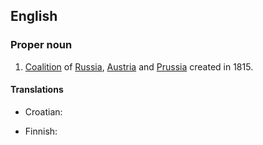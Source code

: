 ==English==
{{wikipedia}}

===Proper noun===
{{en-proper noun}}

# [[coalition|Coalition]] of [[Russia]], [[Austria]] and [[Prussia]] created in 1815.

====Translations====
{{trans-top|coalition}}
* Croatian: {{t-|hr|Sveta Alijansa|f}}
{{trans-mid}}
* Finnish: {{t-|fi|Pyhä allianssi}}
{{trans-bottom}}